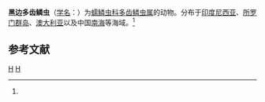 {{Speciesbox
| taxon = Polyodontes atromarginatus
| binomial_authority = (Horst, 1917)<ref name='id10451'>{{cite web| url =http://www.bioinfo.cn/db05/BjdwSpecies.php?action=view&id=10451| title =黑边多齿鳞虫| work =《中国动物物种编目数据库》| publisher =中国科学院微生物研究所| author =中国科学院动物研究所| accessdate =2009-04-16| deadurl =yes| archiveurl =https://web.archive.org/web/20160305001259/http://www.bioinfo.cn/db05/BjdwSpecies.php?action=view&id=10451| archivedate =2016-03-05}}</ref>
}}

'''黑边多齿鳞虫'''（[[学名|学名]]：{{lang|la|''Polyodontes atromarginatus''}}）为[[蠕鳞虫科|蠕鳞虫科]][[多齿鳞虫属|多齿鳞虫属]]的动物。分布于[[印度尼西亚|印度尼西亚]]、[[所罗门群岛|所罗门群岛]]、[[澳大利亚|澳大利亚]]以及中国[[南海|南海]]等海域。<ref name='id10451'/>

== 参考文献 ==
{{reflist}}

{{环节动物小作品}}

{{Taxonbar}}
[[Category:1917年描述的动物|H]]
[[Category:多齿鳞虫属|H]]